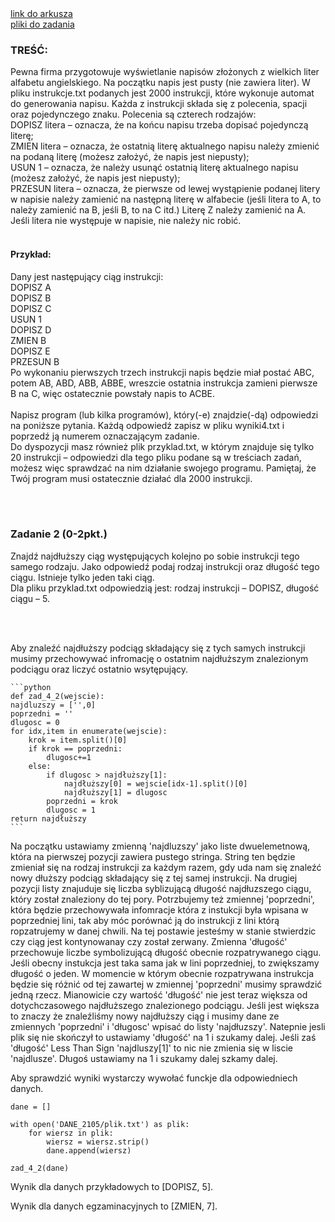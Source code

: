 
<div className="box_link"><a className="link" target="_blank" href="https://cke.gov.pl/images/_EGZAMIN_MATURALNY_OD_2015/Arkusze_egzaminacyjne/2021/Informatyka/poziom_rozszerzony/EINP-R2-100-2105.pdf">link do arkusza</a>
<br/>
<a className="link" href="https://cke.gov.pl/images/_EGZAMIN_MATURALNY_OD_2015/Arkusze_egzaminacyjne/2021/Informatyka/poziom_rozszerzony/Dane_2105.zip">pliki do zadania</a>
<br/>
</div>

### TREŚĆ:
Pewna firma przygotowuje wyświetlanie napisów złożonych z wielkich liter alfabetu
angielskiego. Na początku napis jest pusty (nie zawiera liter). W pliku instrukcje.txt
podanych jest 2000 instrukcji, które wykonuje automat do generowania napisu. Każda
z instrukcji składa się z polecenia, spacji oraz pojedynczego znaku. Polecenia są czterech
rodzajów:
<br/>
DOPISZ litera – oznacza, że na końcu napisu trzeba dopisać pojedynczą literę;<br/>
ZMIEN litera – oznacza, że ostatnią literę aktualnego napisu należy zmienić na podaną
literę (możesz założyć, że napis jest niepusty);<br/>
USUN 1 – oznacza, że należy usunąć ostatnią literę aktualnego napisu (możesz
założyć, że napis jest niepusty);<br/>
PRZESUN litera – oznacza, że pierwsze od lewej wystąpienie podanej litery w napisie należy
zamienić na następną literę w alfabecie (jeśli litera to A, to należy zamienić
na B, jeśli B, to na C itd.) Literę Z należy zamienić na A. Jeśli litera nie
występuje w napisie, nie należy nic robić. <br/><br/>

#### Przykład:
Dany jest następujący ciąg instrukcji:<br/>
DOPISZ A<br/>
DOPISZ B<br/>
DOPISZ C<br/>
USUN 1<br/>
DOPISZ D<br/>
ZMIEN B<br/>
DOPISZ E<br/>
PRZESUN B<br/>
Po wykonaniu pierwszych trzech instrukcji napis będzie miał postać ABC, potem AB, ABD,
ABB, ABBE, wreszcie ostatnia instrukcja zamieni pierwsze B na C, więc ostatecznie powstały
napis to ACBE.<br/><br/>
<span className="bold">Napisz program</span> (lub kilka programów), który(-e) znajdzie(-dą) odpowiedzi na poniższe
pytania. Każdą odpowiedź zapisz w pliku wyniki4.txt i poprzedź ją numerem
oznaczającym zadanie.<br/>
Do dyspozycji masz również plik przyklad.txt, w którym znajduje się tylko 20 instrukcji –
odpowiedzi dla tego pliku podane są w treściach zadań, możesz więc sprawdzać na nim
działanie swojego programu. Pamiętaj, że Twój program musi ostatecznie działać dla 2000
instrukcji. 

<br/><br/>

### Zadanie 2   (0-2pkt.)
Znajdź najdłuższy ciąg występujących kolejno po sobie instrukcji tego samego rodzaju. Jako
odpowiedź podaj rodzaj instrukcji oraz długość tego ciągu. Istnieje tylko jeden taki ciąg.<br/>
Dla pliku przyklad.txt odpowiedzią jest: rodzaj instrukcji – DOPISZ, długość ciągu – 5. 

<br/><br/>

<Dropdown title="WSKAZÓWKI">
    <p className={`dropdown_text`}>
        Aby znaleźć najdłuższy podciąg składający się z tych samych instrukcji
        musimy przechowywać infromację o ostatnim najdłuższym znalezionym podciągu oraz liczyć ostatnio wsytępujący.
    </p>
</Dropdown>

<Dropdown title="PRZYKŁADOWE ROZWIĄZANIE - PYTHON">

    ```python
    def zad_4_2(wejscie):
    najdluzszy = ['',0]
    poprzedni = ''
    dlugosc = 0
    for idx,item in enumerate(wejscie):
        krok = item.split()[0]
        if krok == poprzedni:
            dlugosc+=1
        else:
            if dlugosc > najdłuższy[1]:
                najdłuższy[0] = wejscie[idx-1].split()[0]
                najdłuższy[1] = dlugosc
            poprzedni = krok
            dlugosc = 1
    return najdłuższy
    ```

<p className={`dropdown_text`}>
Na początku ustawiamy zmienną 'najdluzszy' jako liste dwuelemetnową, która
na pierwszej pozycji zawiera pustego stringa. String ten będzie zmieniał się na rodzaj instrukcji
za każdym razem, gdy uda nam się znaleźć nowy dłuższy podciąg składający się z tej samej instrukcji.
Na drugiej pozycji listy znajuduje się liczba syblizującą długość najdłuzszego ciągu, który został znaleziony do tej pory.
Potrzbujemy też zmiennej 'poprzedni', która będzie przechowywała infomracje która z instukcji była wpisana w poprzedniej lini,
tak aby móc porównać ją do instrukcji z lini którą ropzatrujemy w danej chwili. Na tej postawie jesteśmy w stanie stwierdzic czy ciąg jest kontynowanay czy został zerwany.
Zmienna 'długość' przechowuje liczbe symbolizującą długość obecnie rozpatrywanego ciągu.
Jeśli obecny instukcja jest taka sama jak w lini poprzedniej, to zwiększamy długość o jeden. W momencie w którym
obecnie rozpatrywana instrukcja będzie się różnić od tej zawartej w zmiennej 'poprzedni' musimy sprawdzić jedną rzecz.
Mianowicie czy wartość 'długość' nie jest teraz większa od dotychczasowego najdłuższego znalezionego podciągu. Jeśli jest większa
to znaczy że znaleźliśmy nowy najdłuższy ciąg i musimy dane ze zmiennych 'poprzedni' i 'długosc' wpisać do listy 'najdłuzszy'. Natepnie jesli plik się nie skończył
to ustawiamy 'długość' na 1 i szukamy dalej. Jeśli zaś 'długość' Less Than Sign 'najdluszy[1]' to nic nie zmienia się w liscie 'najdlusze'. Długoś ustawiamy na 1 i szukamy dalej szkamy dalej.
</p>

<p className={`dropdown_text`}>
Aby sprawdzić wyniki wystarczy wywołać funckje dla odpowiedniech danych.
</p>

```
dane = []

with open('DANE_2105/plik.txt') as plik:
    for wiersz in plik:
        wiersz = wiersz.strip()
        dane.append(wiersz)

zad_4_2(dane)
```

<p className={`dropdown_text`}>
Wynik dla danych przykładowych to [DOPISZ, 5].
</p>
<p className={`dropdown_text`}>
Wynik dla danych egzaminacyjnych to [ZMIEN, 7].
</p>

</Dropdown>